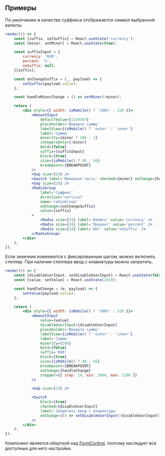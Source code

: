 ## Примеры

По умолчанию в качестве суффикса отображается символ выбранной валюты.

```jsx live
render(() => {
    const [suffix, setSuffix] = React.useState('currency');
    const [minor, setMinor] = React.useState(true);

    const suffixInput = {
        currency: 'RUR',
        percent: '%',
        noSuffix: null,
    }[suffix];

    const onChangeSuffix = (_, payload) => {
        setSuffix(payload.value);
    };

    const handleMinorChange = () => setMinor(!minor);

    return (
        <div style={{ width: isMobile() ? '100%' : 320 }}>
            <AmountInput
                defaultValue={1234567}
                placeholder='Введите сумму'
                labelView={isMobile() ? 'outer' : 'inner'}
                label='Сумма'
                minority={minor ? 100 : 1}
                integersOnly={!minor}
                bold={false}
                suffix={suffixInput}
                block={true}
                size={isMobile() ? 48 : 56}
                breakpoint={BREAKPOINT}
            />
            <Gap size={24} />
            <Switch label='Минорная часть' checked={minor} onChange={handleMinorChange} />
            <Gap size={24} />
            <RadioGroup
                label='Суффикс'
                direction='vertical'
                name='radioGroup'
                onChange={onChangeSuffix}
                value={suffix}
            >
                <Radio size={24} label='Валюта' value='currency' />
                <Radio size={24} label='Процент' value='percent' />
                <Radio size={24} label='Нет' value='noSuffix' />
            </RadioGroup>
        </div>
    );
});
```

Если знаечния изменяются с фиксированным шагом, можно включить степпер.
При наличии степпера ввод с клавиатуры можно запретить.

```jsx live mobileHeight={500}
render(() => {
    const [disableUserInput, setDisableUserInput] = React.useState(false);
    const [value, setValue] = React.useState(1010);

    const handleChange = (e, payload) => {
        setValue(payload.value);
    };

    return (
        <div style={{ width: isMobile() ? '100%' : 320 }}>
            <AmountInput
                value={value}
                disableUserInput={disableUserInput}
                placeholder='Введите сумму'
                labelView={isMobile() ? 'outer' : 'inner'}
                label='Сумма'
                minority={100}
                bold={false}
                suffix='RUR'
                block={true}
                size={isMobile() ? 48 : 56}
                breakpoint={BREAKPOINT}
                onChange={handleChange}
                stepper={{ step: 10, min: 1000, max: 1100 }}
            />

            <Gap size={24} />

            <Switch
                block={true}
                checked={disableUserInput}
                label='Запретить ввод с клавиатуры'
                onChange={() => setDisableUserInput(!disableUserInput)}
            />
        </div>
    );
});
```

Компонент является оберткой над [FormControl](?path=/docs/formcontrol--docs), поэтому наследует все доступные для него настройки.
